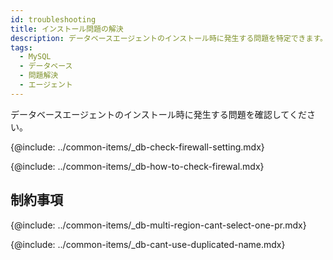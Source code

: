 ```yaml
---
id: troubleshooting
title: インストール問題の解決
description: データベースエージェントのインストール時に発生する問題を特定できます。
tags:
  - MySQL
  - データベース
  - 問題解決
  - エージェント
---
```



<Note product='MySQL' link='../mysql-v1/troubleshooting' />

データベースエージェントのインストール時に発生する問題を確認してください。

{@include: ../common-items/_db-check-firewall-setting.mdx}

{@include: ../common-items/_db-how-to-check-firewal.mdx}

## 制約事項

{@include: ../common-items/_db-multi-region-cant-select-one-pr.mdx}

{@include: ../common-items/_db-cant-use-duplicated-name.mdx}
